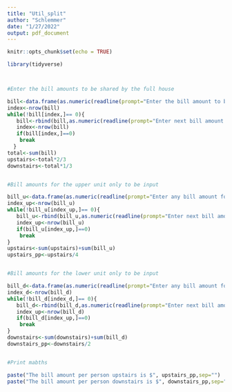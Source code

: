 ```yaml
---
title: "Util_split"
author: "Schlemmer"
date: "1/27/2022"
output: pdf_document
---
```


```r
knitr::opts_chunk$set(echo = TRUE)
```

```R
library(tidyverse)



#Enter the bill amounts to be shared by the full house

bill<-data.frame(as.numeric(readline(prompt="Enter the bill amount to be shared by the whole house, Enter 0 when all amounts are input:  ")))
index<-nrow(bill)
while(!bill[index,]== 0){
   bill<-rbind(bill,as.numeric(readline(prompt="Enter next bill amount to be shared by the whole house, Enter 0 when all amounts are input:  ")))
   index<-nrow(bill)
   if(bill[index,]==0)
    break
  }
total<-sum(bill)
upstairs<-total*2/3
downstairs<-total*1/3


#Bill amounts for the upper unit only to be input

bill_u<-data.frame(as.numeric(readline(prompt="Enter any bill amount for Upstairs only, Enter 0 when all amounts are input:  ")))
index_up<-nrow(bill_u)
while(!bill_u[index_up,]== 0){
   bill_u<-rbind(bill_u,as.numeric(readline(prompt="Enter next bill amount for Upstairs only, Enter 0 when all amounts are input:  ")))
   index_up<-nrow(bill_u)
   if(bill_u[index_up,]==0)
    break
}
upstairs<-sum(upstairs)+sum(bill_u)
upstairs_pp<-upstairs/4


#Bill amounts for the lower unit only to be input

bill_d<-data.frame(as.numeric(readline(prompt="Enter any bill amount for Downstairs only, Enter 0 when all amounts are input:  ")))
index_d<-nrow(bill_d)
while(!bill_d[index_d,]== 0){
   bill_d<-rbind(bill_d,as.numeric(readline(prompt="Enter next bill amount for Downstairs only, Enter 0 when all amounts are input:  ")))
   index_up<-nrow(bill_d)
   if(bill_d[index_up,]==0)
    break
}
downstairs<-sum(downstairs)+sum(bill_d)
downstairs_pp<-downstairs/2


#Print mabths 

paste("The bill amount per person upstairs is $", upstairs_pp,sep="")
paste("The bill amount per person downstairs is $", downstairs_pp,sep="")



```
